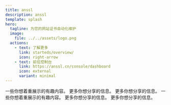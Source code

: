 ```yaml
---
title: anssl
description: anssl
template: splash
hero:
  tagline: 为您的网站证书自动化维护
  image:
    file: ../../assets/logo.png
  actions:
    - text: 了解更多
      link: starteds/overview/
      icon: right-arrow
    - text: 前往控制台
      link: https://anssl.cn/console/dashboard
      icon: external
      variant: minimal
---
```



<CardGrid>
  <Card title="试试这个" icon="open-book">
    一些你想着重展示的有趣内容。
  </Card>
  <Card title="其他功能" icon="information">
    更多你想分享的信息。
  </Card>
  <Card title="其他功能" icon="information">
    更多你想分享的信息。
  </Card>
  <Card title="试试这个" icon="open-book">
    一些你想着重展示的有趣内容。
  </Card>
  <Card title="其他功能" icon="information">
    更多你想分享的信息。
  </Card>
  <Card title="其他功能" icon="information">
    更多你想分享的信息。
  </Card>
</CardGrid>
